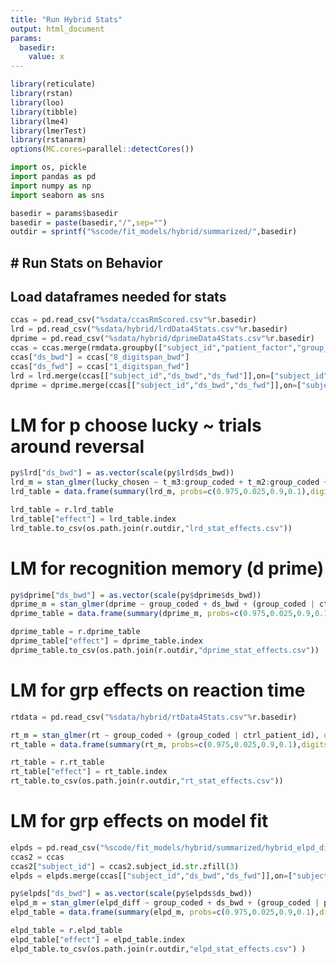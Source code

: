 ```yaml
---
title: "Run Hybrid Stats"
output: html_document
params:
  basedir:
    value: x
---
```


```r
library(reticulate)
library(rstan)
library(loo)
library(tibble)
library(lme4)
library(lmerTest)
library(rstanarm)
options(MC.cores=parallel::detectCores())
```

```python
import os, pickle
import pandas as pd
import numpy as np
import seaborn as sns
```

```r
basedir = params$basedir
basedir = paste(basedir,"/",sep="")
outdir = sprintf("%scode/fit_models/hybrid/summarized/",basedir)
```

# Run Stats on Behavior
---

## Load dataframes needed for stats

```python
ccas = pd.read_csv("%sdata/ccasRmScored.csv"%r.basedir)
lrd = pd.read_csv("%sdata/hybrid/lrdData4Stats.csv"%r.basedir)
dprime = pd.read_csv("%sdata/hybrid/dprimeData4Stats.csv"%r.basedir)
ccas = ccas.merge(rmdata.groupby(["subject_id","patient_factor","group_coded"]).size().reset_index(name="count"),on=["subject_id"]).drop("count",axis=1)
ccas["ds_bwd"] = ccas["8_digitspan_bwd"]
ccas["ds_fwd"] = ccas["1_digitspan_fwd"]
lrd = lrd.merge(ccas[["subject_id","ds_bwd","ds_fwd"]],on=["subject_id"])
dprime = dprime.merge(ccas[["subject_id","ds_bwd","ds_fwd"]],on=["subject_id"])
```

# LM for p choose lucky ~ trials around reversal
```r
py$lrd["ds_bwd"] = as.vector(scale(py$lrd$ds_bwd))
lrd_m = stan_glmer(lucky_chosen ~ t_m3:group_coded + t_m2:group_coded + t_m1:group_coded + t_0:group_coded + t_1:group_coded + t_2:group_coded + t_3:group_coded + ds_bwd + (t_m3:group_coded + t_m2:group_coded + t_m1:group_coded + t_0:group_coded + t_1:group_coded + t_2:group_coded + t_3:group_coded | ctrl_patient_id), data = py$lrd, family = binomial, cores=4)
lrd_table = data.frame(summary(lrd_m, probs=c(0.975,0.025,0.9,0.1),digits=3))
```

```python
lrd_table = r.lrd_table
lrd_table["effect"] = lrd_table.index
lrd_table.to_csv(os.path.join(r.outdir,"lrd_stat_effects.csv"))
```

# LM for recognition memory (d prime)
```r
py$dprime["ds_bwd"] = as.vector(scale(py$dprime$ds_bwd))
dprime_m = stan_glmer(dprime ~ group_coded + ds_bwd + (group_coded | ctrl_patient_id), data = py$dprime, cores=4)
dprime_table = data.frame(summary(dprime_m, probs=c(0.975,0.025,0.9,0.1),digits=3))
```

```python
dprime_table = r.dprime_table
dprime_table["effect"] = dprime_table.index
dprime_table.to_csv(os.path.join(r.outdir,"dprime_stat_effects.csv"))
```

# LM for grp effects on reaction time
```python
rtdata = pd.read_csv("%sdata/hybrid/rtData4Stats.csv"%r.basedir)
```

```r
rt_m = stan_glmer(rt ~ group_coded + (group_coded | ctrl_patient_id), data = py$rtdata, cores=4)
rt_table = data.frame(summary(rt_m, probs=c(0.975,0.025,0.9,0.1),digits=3))
```

```python
rt_table = r.rt_table
rt_table["effect"] = rt_table.index
rt_table.to_csv(os.path.join(r.outdir,"rt_stat_effects.csv"))
```

# LM for grp effects on model fit
```python
elpds = pd.read_csv("%scode/fit_models/hybrid/summarized/hybrid_elpd_diffs.csv"%r.basedir)
ccas2 = ccas
ccas2["subject_id"] = ccas2.subject_id.str.zfill(3)
elpds = elpds.merge(ccas[["subject_id","ds_bwd","ds_fwd"]],on=["subject_id"])
```

```r
py$elpds["ds_bwd"] = as.vector(scale(py$elpds$ds_bwd))
elpd_m = stan_glmer(elpd_diff ~ group_coded + ds_bwd + (group_coded | patient_factor), data = py$elpds, cores=4)
elpd_table = data.frame(summary(elpd_m, probs=c(0.975,0.025,0.9,0.1),digits=3))
```

```python
elpd_table = r.elpd_table
elpd_table["effect"] = elpd_table.index
elpd_table.to_csv(os.path.join(r.outdir,"elpd_stat_effects.csv") )
```


